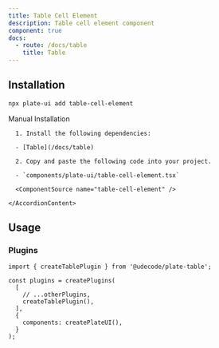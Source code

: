 ```yaml
---
title: Table Cell Element
description: Table cell element component
component: true
docs:
  - route: /docs/table
    title: Table
---
```


<ComponentPreview name="playground-demo" id="table" />

## Installation

```bash
npx plate-ui add table-cell-element
```

<Accordion type="single" collapsible>
  <AccordionItem value="manual-installation">
    <AccordionTrigger>Manual Installation</AccordionTrigger>
    <AccordionContent>

      1. Install the following dependencies:

      - [Table](/docs/table)

      2. Copy and paste the following code into your project.

      - `components/plate-ui/table-cell-element.tsx`

      <ComponentSource name="table-cell-element" />

    </AccordionContent>

  </AccordionItem>
</Accordion>

## Usage

<ComponentSource name="table-cell-element" />

### Plugins

```tsx
import { createTablePlugin } from '@udecode/plate-table';

const plugins = createPlugins(
  [
    // ...otherPlugins,
    createTablePlugin(),
  ],
  {
    components: createPlateUI(),
  }
);
```
